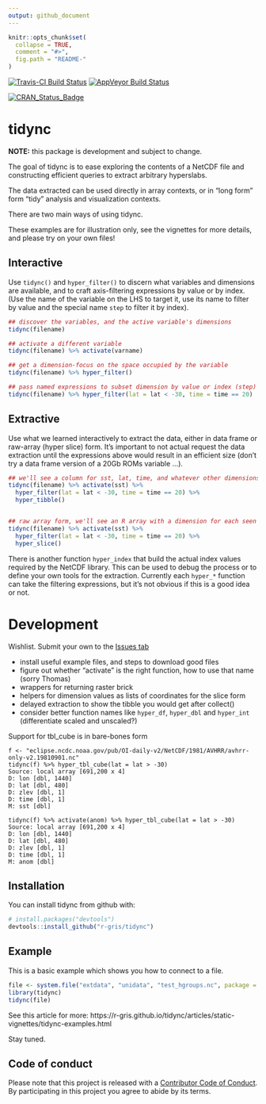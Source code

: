 ```yaml
---
output: github_document
---
```


<!-- README.md is generated from README.Rmd. Please edit that file -->

```r
knitr::opts_chunk$set(
  collapse = TRUE,
  comment = "#>",
  fig.path = "README-"
)
```
[![Travis-CI Build Status](https://travis-ci.org/r-gris/tidync.svg?branch=master)](https://travis-ci.org/r-gris/tidync)
[![AppVeyor Build Status](https://ci.appveyor.com/api/projects/status/github/r-gris/tidync?branch=master&svg=true)](https://ci.appveyor.com/project/r-gris/tidync) 

[![CRAN_Status_Badge](http://www.r-pkg.org/badges/version/tidync)](https://cran.r-project.org/package=tidync)

# tidync

**NOTE:** this package is development and subject to change. 

The goal of tidync is to ease exploring the contents of a NetCDF file and constructing efficient queries to extract
arbitrary hyperslabs. 

The data extracted can be used directly in array contexts, or in "long form" form "tidy" analysis and
visualization contexts. 

There are two main ways of using tidync. 

These examples are for illustration only, see the vignettes for more details, and please try on your own files!

## Interactive

Use `tidync()` and `hyper_filter()` to discern what variables and dimensions are available, and to craft axis-filtering
expressions by value or by index. (Use the name of the variable on the LHS to target it, use its name to filter by value and the special name `step` to filter it by index). 

```r
## discover the variables, and the active variable's dimensions
tidync(filename)

## activate a different variable
tidync(filename) %>% activate(varname)

## get a dimension-focus on the space occupied by the variable
tidync(filename) %>% hyper_filter()

## pass named expressions to subset dimension by value or index (step)
tidync(filename) %>% hyper_filter(lat = lat < -30, time = time == 20)
```

## Extractive

Use what we learned interactively to extract the data, either in data frame or raw-array (hyper slice) form. It's important to not actual request the data extraction until the expressions above would result in an efficient size (don't try a data frame version of a 20Gb ROMs variable ...). 

```r
## we'll see a column for sst, lat, time, and whatever other dimensions sst has
tidync(filename) %>% activate(sst) %>% 
  hyper_filter(lat = lat < -30, time = time == 20) %>% 
  hyper_tibble()


## raw array form, we'll see an R array with a dimension for each seen by tidync(filename) %>% activate(sst)
tidync(filename) %>% activate(sst) %>% 
  hyper_filter(lat = lat < -30, time = time == 20) %>% 
  hyper_slice()

```

There is another function `hyper_index` that build the actual index values required by the NetCDF library. This can be used to debug the process or to define your own tools for the extraction. Currently each `hyper_*` function can take the filtering expressions, but it's not obvious if this is a good idea or not. 

# Development

Wishlist. Submit your own to the [Issues tab](https://github.com/r-gris/tidync)

* install useful example files, and steps to download good files
* figure out whether "activate" is the right function, how to use that name (sorry Thomas)
* wrappers for returning raster brick
* helpers for dimension values as lists of coordinates for the slice form
* delayed extraction to show the tibble you would get after collect()
* consider better function names like `hyper_df`, `hyper_dbl` and `hyper_int` (differentiate scaled and unscaled?)

Support for tbl_cube is in bare-bones form

```
f <- "eclipse.ncdc.noaa.gov/pub/OI-daily-v2/NetCDF/1981/AVHRR/avhrr-only-v2.19810901.nc"
tidync(f) %>% hyper_tbl_cube(lat = lat > -30)
Source: local array [691,200 x 4]
D: lon [dbl, 1440]
D: lat [dbl, 480]
D: zlev [dbl, 1]
D: time [dbl, 1]
M: sst [dbl]

tidync(f) %>% activate(anom) %>% hyper_tbl_cube(lat = lat > -30)
Source: local array [691,200 x 4]
D: lon [dbl, 1440]
D: lat [dbl, 480]
D: zlev [dbl, 1]
D: time [dbl, 1]
M: anom [dbl]
```


## Installation

You can install tidync from github with:

```r
# install.packages("devtools")
devtools::install_github("r-gris/tidync")
```

## Example

This is a basic example which shows you how to connect to a file. 

```r
file <- system.file("extdata", "unidata", "test_hgroups.nc", package = "tidync")
library(tidync)
tidync(file) 
```


See this article for more:  https://r-gris.github.io/tidync/articles/static-vignettes/tidync-examples.html

Stay tuned. 


## Code of conduct

Please note that this project is released with a [Contributor Code of Conduct](CONDUCT.md). By participating in this project you agree to abide by its terms.

